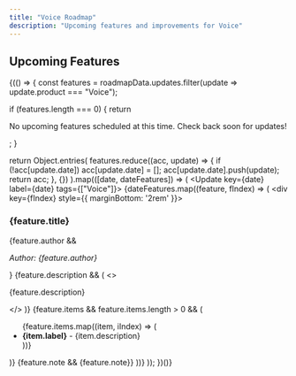 ```yaml
---
title: "Voice Roadmap"
description: "Upcoming features and improvements for Voice"
---
```



## Upcoming Features

{(() => {
  const features = roadmapData.updates.filter(update => update.product === "Voice");
  
  if (features.length === 0) {
    return <p>No upcoming features scheduled at this time. Check back soon for updates!</p>;
  }
  
  return Object.entries(
    features.reduce((acc, update) => {
      if (!acc[update.date]) acc[update.date] = [];
      acc[update.date].push(update);
      return acc;
    }, {})
  ).map(([date, dateFeatures]) => (
    <Update key={date} label={date} tags={["Voice"]}>
      {dateFeatures.map((feature, fIndex) => (
        <div key={fIndex} style={{ marginBottom: '2rem' }}>
          <h3>{feature.title}</h3>
          {feature.author && <p><em>Author: {feature.author}</em></p>}
          {feature.description && (
            <>
              <br />
              <p>{feature.description}</p>
            </>
          )}
          {feature.items && feature.items.length > 0 && (
            <ul>
              {feature.items.map((item, iIndex) => (
                <li key={iIndex}>
                  <strong>{item.label}</strong> - {item.description}
                </li>
              ))}
            </ul>
          )}
          {feature.note && <Note>{feature.note}</Note>}
        </div>
      ))}
    </Update>
  ));
})()}